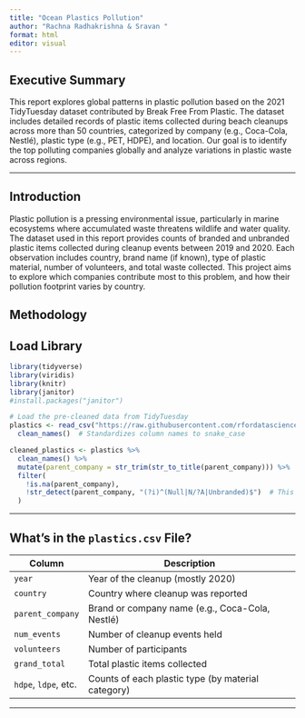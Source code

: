 ```yaml
---
title: "Ocean Plastics Pollution"
author: "Rachna Radhakrishna & Sravan "
format: html
editor: visual
---
```

## Executive Summary

This report explores global patterns in plastic pollution based on the 2021 TidyTuesday dataset contributed by Break Free From Plastic. The dataset includes detailed records of plastic items collected during beach cleanups across more than 50 countries, categorized by company (e.g., Coca-Cola, Nestlé), plastic type (e.g., PET, HDPE), and location. Our goal is to identify the top polluting companies globally and analyze variations in plastic waste across regions.

---

## Introduction

Plastic pollution is a pressing environmental issue, particularly in marine ecosystems where accumulated waste threatens wildlife and water quality. The dataset used in this report provides counts of branded and unbranded plastic items collected during cleanup events between 2019 and 2020. Each observation includes country, brand name (if known), type of plastic material, number of volunteers, and total waste collected. This project aims to explore which companies contribute most to this problem, and how their pollution footprint varies by country.

## Methodology
## Load Library

```r
library(tidyverse)
library(viridis)
library(knitr)
library(janitor)
#install.packages("janitor")

# Load the pre-cleaned data from TidyTuesday
plastics <- read_csv("https://raw.githubusercontent.com/rfordatascience/tidytuesday/master/data/2021/2021-01-26/plastics.csv") %>%
  clean_names()  # Standardizes column names to snake_case

cleaned_plastics <- plastics %>%
  clean_names() %>%
  mutate(parent_company = str_trim(str_to_title(parent_company))) %>%  # Standardize casing & trim whitespace
  filter(
    !is.na(parent_company),
    !str_detect(parent_company, "(?i)^(Null|N/?A|Unbranded)$")  # This makes it case-insensitive
  )
```


---

## What’s in the `plastics.csv` File?

| Column             | Description                                               |
|--------------------|-----------------------------------------------------------|
| `year`             | Year of the cleanup (mostly 2020)                         |
| `country`          | Country where cleanup was reported                        |
| `parent_company`   | Brand or company name (e.g., Coca-Cola, Nestlé)           |
| `num_events`       | Number of cleanup events held                             |
| `volunteers`       | Number of participants                                    |
| `grand_total`      | Total plastic items collected                             |
| `hdpe`, `ldpe`, etc.| Counts of each plastic type (by material category)       |

---